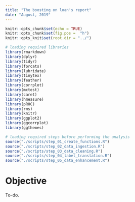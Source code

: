 ```yaml
---
title: "The boosting on loan's report"
date: "August, 2019"
---
```


```r
knitr::opts_chunk$set(echo = TRUE)
knitr::opts_chunk$set(fig.pos =  "h")
knitr::opts_knit$set(root.dir = "../")

# loading required libraries
library(rmarkdown)
library(dplyr)
library(tidyr)
library(forcats)
library(lubridate)
library(tinytex)
library(feather)
library(corrplot)
library(mctest)
library(caret)
library(hmeasure)
library(pROC)
library(rms)
library(knitr)
library(ggplot2)
library(ggcorrplot)
library(ggthemes)

```

```r
# loading required steps before performing the analysis
source("./scripts/step_01_create_functions.R")
source("./scripts/step_02_data_ingestion.R")
source("./scripts/step_03_data_cleaning.R")
source("./scripts/step_04_label_translation.R")
source("./scripts/step_05_data_enhancement.R")
```

# Objective

To-do.
